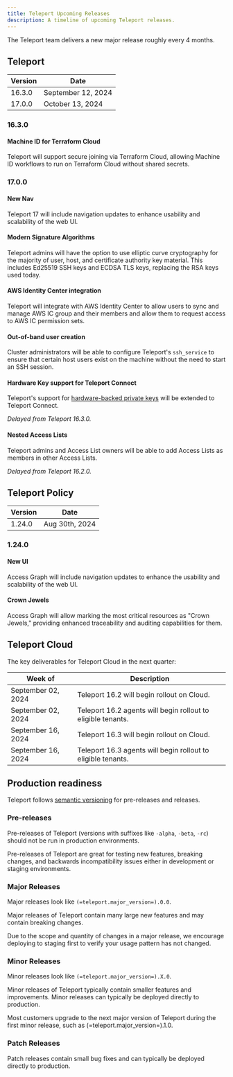 ```yaml
---
title: Teleport Upcoming Releases
description: A timeline of upcoming Teleport releases.
---
```


The Teleport team delivers a new major release roughly every 4 months.

## Teleport

| Version | Date               |
|---------|--------------------|
| 16.3.0  | September 12, 2024 |
| 17.0.0  | October 13, 2024   |

### 16.3.0

#### Machine ID for Terraform Cloud

Teleport will support secure joining via Terraform Cloud, allowing Machine ID
workflows to run on Terraform Cloud without shared secrets.

### 17.0.0

#### New Nav

Teleport 17 will include navigation updates to enhance usability and
scalability of the web UI.

#### Modern Signature Algorithms

Teleport admins will have the option to use elliptic curve cryptography for the
majority of user, host, and certificate authority key material. This includes
Ed25519 SSH keys and ECDSA TLS keys, replacing the RSA keys used today.

#### AWS Identity Center integration

Teleport will integrate with AWS Identity Center to allow users to sync and
manage AWS IC group and their members and allow them to request access to AWS
IC permission sets.

#### Out-of-band user creation

Cluster administrators will be able to configure Teleport's `ssh_service` to
ensure that certain host users exist on the machine without the need to start
an SSH session.

#### Hardware Key support for Teleport Connect

Teleport's support for [hardware-backed private
keys](admin-guides/access-controls/guides/hardware-key-support.mdx) will be extended to
Teleport Connect.

*Delayed from Teleport 16.3.0.*

#### Nested Access Lists

Teleport admins and Access List owners will be able to add Access Lists as
members in other Access Lists.

*Delayed from Teleport 16.2.0.*

## Teleport Policy

| Version | Date           |
|---------|----------------|
| 1.24.0  | Aug 30th, 2024 |

### 1.24.0

#### New UI

Access Graph will include navigation updates to enhance the usability and
scalability of the web UI.

#### Crown Jewels

Access Graph will allow marking the most critical resources as "Crown Jewels,"
providing enhanced traceability and auditing capabilities for them.

## Teleport Cloud

The key deliverables for Teleport Cloud in the next quarter:

| Week of            | Description                                                    |
|--------------------|----------------------------------------------------------------|
| September 02, 2024 | Teleport 16.2 will begin rollout on Cloud.                     |
| September 02, 2024 | Teleport 16.2 agents will begin rollout to eligible tenants.   |
| September 16, 2024 | Teleport 16.3 will begin rollout on Cloud.                     |
| September 16, 2024 | Teleport 16.3 agents will begin rollout to eligible tenants.   |

## Production readiness

Teleport follows [semantic versioning](https://semver.org) for pre-releases and
releases.

### Pre-releases

Pre-releases of Teleport (versions with suffixes like `-alpha`, `-beta`, `-rc`)
should not be run in production environments.

Pre-releases of Teleport are great for testing new features, breaking changes,
and backwards incompatibility issues either in development or staging
environments.

### Major Releases

Major releases look like `(=teleport.major_version=).0.0`.

Major releases of Teleport contain many large new features and may contain
breaking changes.

Due to the scope and quantity of changes in a major release, we encourage
deploying to staging first to verify your usage pattern has not changed.

### Minor Releases

Minor releases look like `(=teleport.major_version=).X.0`.

Minor releases of Teleport typically contain smaller features and improvements.
Minor releases can typically be deployed directly to production.

Most customers upgrade to the next major version of Teleport during the first
minor release, such as (=teleport.major_version=).1.0.

### Patch Releases

Patch releases contain small bug fixes and can typically be deployed directly
to production.
